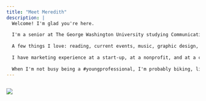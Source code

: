 ```yaml
---
title: "Meet Meredith"
description: |
  Welcome! I'm glad you're here. 
  
  I'm a senior at The George Washington University studying Communication with a double-minor in Journalism and American Studies. 
  
  A few things I love: reading, current events, music, graphic design, and writing. I hope to incorporate my passions into my work by using innovative strategies.
  
  I have marketing experience at a start-up, at a nonprofit, and at a consulting firm. I also worked on two of the most crucial Senate campaigns of the 2020 cycle, for Jon Ossoff and Sara Gideon. On campus, I've hosted a radio show, led a networking trip to New York, wrote for the newspaper, and produced videos for student organizations. 
  
  When I'm not busy being a #youngprofessional, I'm probably biking, listening to Dominic Fike, bullet journaling, or trying to get you to talk about Maine politics. 
---
```


```r

```

![](images/Meredith%20Duffy%20Headshot.jpg)
